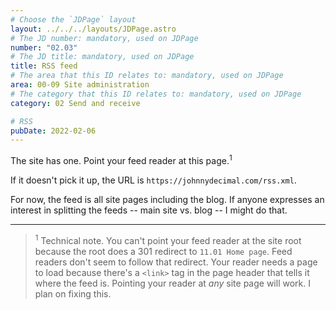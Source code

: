 ```yaml
---
# Choose the `JDPage` layout
layout: ../../../layouts/JDPage.astro
# The JD number: mandatory, used on JDPage
number: "02.03"
# The JD title: mandatory, used on JDPage
title: RSS feed
# The area that this ID relates to: mandatory, used on JDPage
area: 00-09 Site administration
# The category that this ID relates to: mandatory, used on JDPage
category: 02 Send and receive

# RSS
pubDate: 2022-02-06
---
```


The site has one. Point your feed reader at this page.<sup>1</sup>

If it doesn't pick it up, the URL is `https://johnnydecimal.com/rss.xml`.

For now, the feed is all site pages including the blog. If anyone expresses an interest in splitting the feeds -- main site vs. blog -- I might do that.

---

> <sup>1</sup> Technical note. You can't point your feed reader at the site root
because the root does a 301 redirect to `11.01 Home page`. Feed readers don't seem
to follow that redirect. Your reader needs a page to load because there's a `<link>` tag in the page header that tells it where the feed is. Pointing your reader at *any* site page will work. I plan on fixing this.
